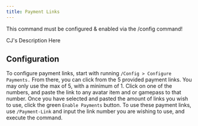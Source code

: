 ```yaml
---
title: Payment Links
---
```


<Warning>This command must be configured & enabled via the /config command!</Warning>

CJ's Description Here

## Configuration

To configure payment links, start with running `/Config > Configure Payments.` From there, you can click from the 5 provided payment links. You may only use the max of 5, with a minimum of 1. Click on one of the numbers, and paste the link to any avatar item and or gamepass to that number. Once you have selected and pasted the amount of links you wish to use, click the green `Enable Payments` button. To use these payment links, use `/Payment-Link` and input the link number you are wishing to use, and execute the command.